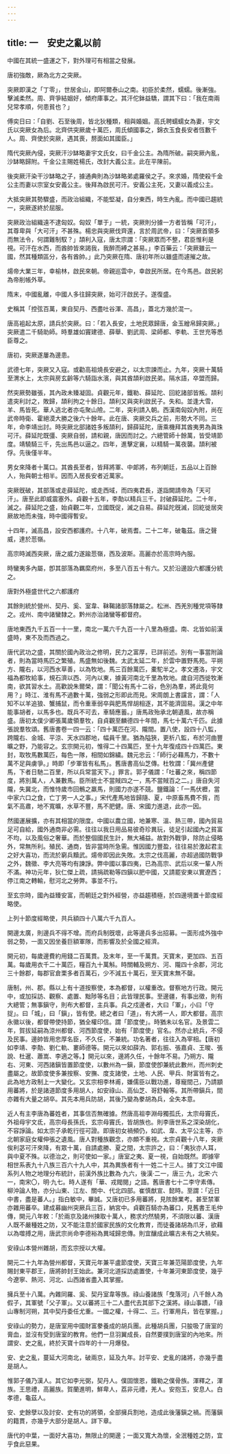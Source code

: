 ```yaml
---
---
---
```

title: 一　安史之亂以前
---




中國在其統一盛運之下，對外理可有相當之發展。

唐初強敵，厥為北方之突厥。

突厥即漢之「丁零」，世居金山，即阿爾泰山之南。初臣於柔然，蠕蠕。後漸強。擊滅柔然。周、齊爭結姻好，傾府庫事之。其汗佗鉢益驕，謂其下曰：「我在南兩兒常孝順，何患貧也？」

傅奕日曰：「自劉、石至後周，皆北狄種類，相與婚姻。高氏聘蠕蠕女為妻，宇文氏以突厥女為后。北齊供突厥歲十萬匹，周氏傾國事之，錦衣玉食長安者恆數千人。周、齊使於突厥，遇其喪，剺面如其國臣。」

隋代突厥內侵，突厥汗沙缽略妻宇文氏女，曰千金公主。為隋所破。嗣突厥內亂，沙缽略歸附。千金公主賜姓楊氏，改封大義公主。此在平陳前。

後突厥汗染干沙缽略之子，據通典則為沙缽略弟處羅侯之子。來求婚，隋使殺千金公主而妻以宗室女安義公主。後拜為啟民可汗。安義公主死，又妻以義成公主。

大抵突厥其勢驟盛，而政治組織，不能堅凝，自分東西，時生內亂。而中國已趨統一，突厥遂終於屈服。

突厥政治組織遠不逮匈奴。匈奴「單于」一統，突厥則分據一方者皆稱「可汗」，其尊卑與「大可汗」不甚殊。楊忠與突厥伐齊還，言於周武帝，曰：「突厥首領多而無法令，何謂難制馭？」頡利入寇，唐太宗謂：「突厥眾而不整，君臣惟利是視。可汗在水西，而酋帥皆來謁我，我醉而縛之甚易。」李百藥云：「突厥雖云一國，然其種類區分，各有酋帥。」此乃突厥在隋、唐初年所以雖盛而遽摧之故。

煬帝大業三年，幸榆林，啟民來朝。帝親巡雲中，幸啟民所居。在今馬邑。啟民躬為帝削帳外草。

隋末，中國亂離，中國人多往歸突厥，始可汗啟民子。遂復盛。

史稱其「控弦百萬，東自契丹、西盡吐谷渾、高昌」，蓋北方幾於混一。

唐高袓起太原，請兵於突厥。曰：「若入長安，土地民眾歸唐，金玉繒帛歸突厥。」突厥遣二千騎助師。時羣雄如竇建德、薛舉、劉武周、梁師都、李軌、王世充等悉臣尊之。

唐初，突厥遂屢為邊患。

武德七年，突厥又入寇。或勸高祖燒長安避之，以太宗諫而止。九年，突厥十萬騎至渭水上，太宗與房玄齡等六騎詣水濱，與其酋頡利啟民弟。隔水語，卒盟而歸。

然突厥勢雖張，其內政未臻凝固。貞觀元年，鐵勒、薛延陀、回紇諸部皆叛。頡利遣突利討之，敗歸，頡利拘之十餘日。頡利又與突利啟民子。失和。並逢大雪，羊、馬皆死。華人逃北者亦屯聚山險。二年，突利請入朝。西漢南匈奴內附，尚在武帝時衛、霍絕漠大勝之後六十餘年。此在唐、突厥交兵之前，形勢大不同。三年，命李靖出討。時突厥北部諸姓多叛頡利，歸薛延陀，唐乘機拜其酋夷男為眞珠可汗。薛延陀既彊、突厥自弱，請和親，唐因而討之。六總管師十餘萬，皆受靖節度。靖驍騎三千，先出馬邑以逼之。四年，進擊定襄，以精騎一萬夜襲。頡利被俘。先後僅半年。

男女來降者十萬口。其酋長至者，皆拜將軍、中郞將，布列朝廷，五品以上百餘人，殆與朝士相半。因而入居長安者近萬家。

突厥旣破，其部落或走薛延陀，或走西域，而四夷君長，遂詣闕請帝為「天可汗」。唐至此即威震塞外。貞觀十五年，李勣以精兵三千。討破薛延陀。二十年，滅之。薛延陀之盛，始貞觀二年，立國既促，滅之自易。薛延陀旣滅，回紇徙居突厥故地而未強，時中國得暫安。

十四年，滅高昌，設安西都護府。十八年，破焉耆。二十二年，破龜茲。唐之聲威，達於䓤嶺。

高宗時滅西突厥，唐之威力遂踰䓤嶺，西及波斯。高麗亦於高宗時內服。

時蠻夷多內屬，卽其部落為羈縻府州，多至八百五十有六。又於沿邊設六都護分統之。



唐對外極盛世代之六都護府

其餘則統於營州、契丹、奚、室韋、靺鞨諸部落隸屬之。松洲、西羌別種党項等隸之。戎州、南中諸蠻隸之。黔州亦治諸蠻等都督府。

唐地東西九千五百一十一里，南北一萬六千九百一十八里為極盛。南、北皆如前漢盛時，東不及而西過之。

唐代武功之盛，其關於國內政治之修明，民力之富厚，已詳前述。別有一事當附論者，則為當時馬匹之繁殖。馬盛無如後魏。太武太延二年，於雲中置野馬苑。平朔方、隴右，以河西水草善，以為牧地。馬三百餘萬匹，橐駝半之。孝文遷洛，宇文福為都牧給事，規石濟以西、河內以東，據黃河南北千里為牧地。歲自河西徙牧漸南，欲其習水土。高歡說朱爾榮，謂：「聞公有馬十二谷，色別為羣，將此竟何用？」時江、淮有馬不過數十萬，強弱之形即此而見。宋周朗上書讜言，謂：「人知不以羊追狼、蟹捕鼠，而令重車弱卒與肥馬悍胡相逐，其不能濟固易。漢之中年能事胡者，以馬多也。既兵不可去，車騎應蓄。」唐馬政殆承北朝遺風，故亦稱盛。唐初太僕少卿張萬歲領羣牧，自貞觀至麟德四十年間，馬七十萬六千匹。此據張說羣牧頌。舊唐書卷一四一云：「四十萬匹在河、隴間。置八使，設四十八監，跨隴右、金城、平涼、天水四郡地，幅員千里。猶為隘狹，更析八監，布於河曲豐曠之野，乃能容之。玄宗開元初，惟得二十四萬匹，至十九年復成四十四萬匹。東封，取牧馬數萬匹，每色一隊，相間如錦繍。魏元忠云：「師行必藉馬力，不數十萬不足與虜爭。」時即「步軍皆有私馬」。舊唐書高仙芝傳。杜牧謂：「冀州產健馬，下者日馳二百里，所以兵常當天下。」罪言。郭子儀謂：「吐蕃之來，稱四節度，將別萬人，人兼數馬。臣所統士不當賊四之一，馬不當賊百之二。」唐自失河隴，失冀北，而惟恃歲市回鶻之羸馬，則國力亦遂不競。鹽鐵論：「一馬伏櫪，當中家六口之食，亡丁男一人之事。」宋代產馬地皆歸隨、夏，中原畜馬費不貲，而氣不高肅，地不寬曠，水草不豐，馬不肥健。唐、宋國力進退，此亦一因。

然國運展擴，亦有其相當的限度。中國以農立國，地兼寒、溫、熱三帶，國內貿易足可自給，國外通商非必需。往往以我日用品易彼奇珍異玩，徒足引起國內之貧富不均，以及風俗之奢華。而於整個國民生計，無大補益。故對外戰爭，除防止侵略外，常無所利。殖民、通商，皆非當時所急需。惟因國力豐盈，往往易於激起君主之好大喜功，而流於窮兵黷武。煬帝即因此失敗。太宗之伐高麗，亦超過國防戰爭之外，魏徵、李大亮等均有諫諍。弊中國以事四夷，已為高宗、武后以來一輩人所不滿。神功元年，狄仁傑上疏，請捐疏勒等四鎭以肥中國，又請罷安東以實遼西；停江南之轉輸，慰河北之勞弊。事並不行。

至玄宗時，國內益臻安富，而朝廷之對外經營，亦益趨積極，於四邊境置十節度經略使。



上列十節度經略使，共兵額四十八萬六千九百人。

開邊太廣，則邊兵不得不增。而府兵制旣壞，此等邊兵多出招募。一面形成外強中弱之勢，一面又因坐養巨額軍隊，而影響及於全國之經濟。

開元初，每歲邊費約用錢二百萬貫。及末年，至一千萬貫。天寶末，更加四、五百萬。每歲用衣千二十萬匹，糧百九十萬斛。時關輔及朔方、河、隴四十余郡，河北三十餘郡，每郡官倉栗多者百萬石，少不減五十萬石，至天寶末無不罄。

唐制，州、郡。縣以上有十道按察使，本為都督，以權重改。督察地方行政。開元中，或加採訪、觀察、處置、黜陟等名目；此皆理民事。至邊疆，有事出徵，則有大總管；無事鎭守，則布大都督，主兵事。兵之戍邊者，大曰「軍」，小曰「守捉」。曰「城」，曰「鎭」，皆有使。總之者曰「道」，有大將一人，即大都督。高宗永徽以後，都督帶使持節，猶全權印信。謂「節度使」。時猶未以名官。及景雲二年，賀拔延嗣為涼州都督、河西節度使，始有「節度使」官名。然亦止統兵，不侵及民事。邊帥皆用忠厚名臣，不久任，不兼統。功名著者，往往入為宰相。【唐初如李靖、李勣、劉仁軌、婁師德等。開元以來如薛汭、郭右振、張嘉貞、王晙、張說、杜暹、蕭嵩、李適之等。】開元以來，邊將久任，十餘年不易。乃朔方、隴右、河東、河西諸鎭皆置節度使，以數州為一鎭，節度使卽兼統此數州，而州刺史盡屬之。故節度使多兼按察、安撫、度支諸使，土地、人民、甲兵、財富皆有之。此為地方政制上一大變化。又玄宗相李林甫，嫌儒臣以戰功進，尊寵間己，乃請顓用蕃將，於是諸道節度多用胡人，如安祿山、高仙芝、哥舒翰等。其所帶鎭兵，間亦雜有大量之胡卒。其先本用兵防胡，其後乃變為豢胡為兵，全失本意。

近人有主李唐為蕃姓者，其事信否無確據。然唐高祖李淵母獨孤氏，太宗母竇氏，外祖母宇文氐，高宗母長孫氏，玄宗母竇氏，皆胡族也。則李唐世系之深染胡化，不容諍論。如太宗子承乾行徑可證。即唐初女禍頻仍，如武、韋、太平公主等，亦北朝家庭女權伸張之遺風。唐人對種族觀念，亦頗不重視。太宗貞觀十八年，突厥俟利苾可汗來降，有眾十萬，自請處勝、夏之間，太宗許之，曰：「夷狄亦人耳，與中夏不殊。以德治之，則可使如一家。」唐室之夷、夏一視，自始既然。即據宰相世系表九十八族三百六十九人中，其為異族者有十一姓二十三人。據丁文江中國系列人物之地理分布統計，前漢外族比數為·九六，後漢·二一，唐三·九，北宋·六一，南宋〇，明·九七。時人遂有「華、戎閥閱」之語。舊唐書七十二李守素傳。柳沖論人物，亦分山東、江左、關中、代北四部。崔慎猷宣、懿時。至謂：「近日中書，盡是蕃人。」指白敏中，畢誠。又唐初已多用蕃將，見陔餘業考。甚至禁軍亦雜用蕃卒。建成募幽州突厥兵三百，納宮中。貞觀百騎亦為蕃口，見舊書王毛仲傳，開元八年敕：「於兩京及諸州揀取十萬人，務求灼然驍男，不須限以蕃、漢唐人既不嚴種姓之防，又不能注意於國家民族的文化教育，而徒養諸胡為爪牙，欲藉以為噬搏之用，唐武宗尚命李德裕為異域歸忠傳。則宜釀成此曠古未有之大禍矣。

安祿山本營州雜胡，而玄宗授以大權。

開元二十九年為營州都督，天寶元年兼平盧節度使，天寶三年兼范陽節度使，九年賜封東平郡王，唐將帥封王始此。兼河北道採訪處置使，十年兼河東節度使，幾乎今遼寧、熱河、河北、山西諸省盡入其掌握。

擁兵至十八萬。內雜同羅、奚、契丹室韋等族。祿山養諸族「曳落河」八千餘人為假子，其軍號「父子軍」。又以蕃將三十二人盡代去其部下之漢將。祿山事蹟，「祿山專制河朔，其中契丹委任尤重。一國之權，十得二、三。行軍用兵，皆在掌握。」

安祿山的勢力，是唐室用中國財富豢養成的胡兵團。此種胡兵團，只朘吸了唐室的膏血，並沒有受到唐室的教育。他們一旦羽翼成長，自然要撲到唐室的內地來。所謂安、史之亂，終於天寶十四年的十一月爆發。

安、史之亂，蔓延大河南北，破兩京，延及九年。討平安、史亂的諸將，亦幾乎盡是胡人。

惟郭子儀乃漢人。其它如李光弼，契丹人。僕固懷恩，鐵勒之僕骨族。渾釋之，渾族。王思禮，高麗族。賀蘭進明，鮮卑人，荔非元禮，羌人。安抱玉，安息人。白孝德，龜茲人。



安、史餘孽以及討安、史有功的將領，全部擁兵割地，造成此後藩鎭之禍。而藩鎭的籍貫，亦幾乎大部分是胡人。詳下章。

唐代的中葉，一面好大喜功，無限止的開邊；一面又寬大為懷，全泯種姓之防，宜乎食此惡果。